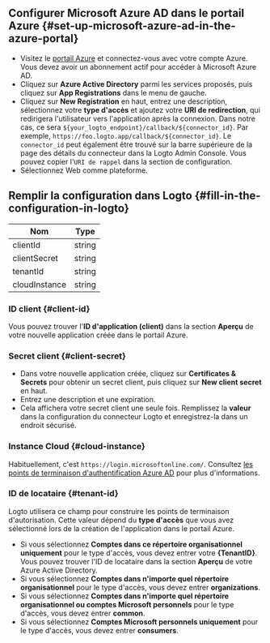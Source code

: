 ## Configurer Microsoft Azure AD dans le portail Azure \{#set-up-microsoft-azure-ad-in-the-azure-portal}

- Visitez le [portail Azure](https://portal.azure.com/#home) et connectez-vous avec votre compte Azure. Vous devez avoir un abonnement actif pour accéder à Microsoft Azure AD.
- Cliquez sur **Azure Active Directory** parmi les services proposés, puis cliquez sur **App Registrations** dans le menu de gauche.
- Cliquez sur **New Registration** en haut, entrez une description, sélectionnez votre **type d'accès** et ajoutez votre **URI de redirection**, qui redirigera l'utilisateur vers l'application après la connexion. Dans notre cas, ce sera `${your_logto_endpoint}/callback/${connector_id}`. Par exemple, `https://foo.logto.app/callback/${connector_id}`. Le `connector_id` peut également être trouvé sur la barre supérieure de la page des détails du connecteur dans la Logto Admin Console. Vous pouvez copier l'`URI de rappel` dans la section de configuration.
- Sélectionnez Web comme plateforme.

## Remplir la configuration dans Logto \{#fill-in-the-configuration-in-logto}

| Nom           | Type   |
| ------------- | ------ |
| clientId      | string |
| clientSecret  | string |
| tenantId      | string |
| cloudInstance | string |

### ID client \{#client-id}

Vous pouvez trouver l'**ID d'application (client)** dans la section **Aperçu** de votre nouvelle application créée dans le portail Azure.

### Secret client \{#client-secret}

- Dans votre nouvelle application créée, cliquez sur **Certificates & Secrets** pour obtenir un secret client, puis cliquez sur **New client secret** en haut.
- Entrez une description et une expiration.
- Cela affichera votre secret client une seule fois. Remplissez la **valeur** dans la configuration du connecteur Logto et enregistrez-la dans un endroit sécurisé.

### Instance Cloud \{#cloud-instance}

Habituellement, c'est `https://login.microsoftonline.com/`. Consultez [les points de terminaison d'authentification Azure AD](https://learn.microsoft.com/en-us/azure/active-directory/develop/authentication-national-cloud#azure-ad-authentication-endpoints) pour plus d'informations.

### ID de locataire \{#tenant-id}

Logto utilisera ce champ pour construire les points de terminaison d'autorisation. Cette valeur dépend du **type d'accès** que vous avez sélectionné lors de la création de l'application dans le portail Azure.

- Si vous sélectionnez **Comptes dans ce répertoire organisationnel uniquement** pour le type d'accès, vous devez entrer votre **\{TenantID}**. Vous pouvez trouver l'ID de locataire dans la section **Aperçu** de votre Azure Active Directory.
- Si vous sélectionnez **Comptes dans n'importe quel répertoire organisationnel** pour le type d'accès, vous devez entrer **organizations**.
- Si vous sélectionnez **Comptes dans n'importe quel répertoire organisationnel ou comptes Microsoft personnels** pour le type d'accès, vous devez entrer **common**.
- Si vous sélectionnez **Comptes Microsoft personnels uniquement** pour le type d'accès, vous devez entrer **consumers**.

